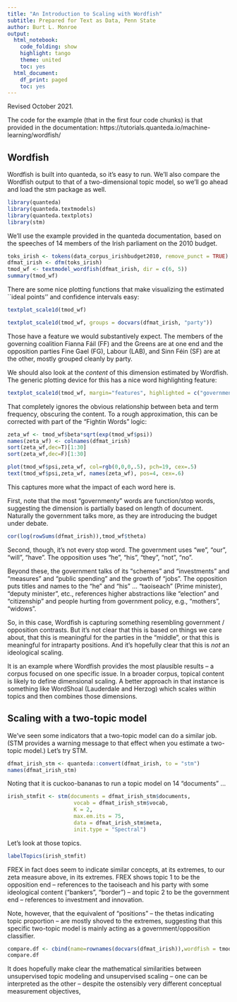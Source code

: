```yaml
---
title: "An Introduction to Scaling with Wordfish"
subtitle: Prepared for Text as Data, Penn State
author: Burt L. Monroe
output:
  html_notebook:
    code_folding: show
    highlight: tango
    theme: united
    toc: yes
  html_document:
    df_print: paged
    toc: yes
---
```


Revised October 2021.

The code for the example (that in the first four code chunks) is that provided in the documentation: https://tutorials.quanteda.io/machine-learning/wordfish/

## Wordfish

Wordfish is built into quanteda, so it's easy to run. We'll also compare the Wordfish output to that of a two-dimensional topic model, so we'll go ahead and load the stm package as well.

```r
library(quanteda)
library(quanteda.textmodels)
library(quanteda.textplots)
library(stm)
```

We'll use the example provided in the quanteda documentation, based on the speeches of 14 members of the Irish parliament on the 2010 budget.

```r
toks_irish <- tokens(data_corpus_irishbudget2010, remove_punct = TRUE)
dfmat_irish <- dfm(toks_irish)
tmod_wf <- textmodel_wordfish(dfmat_irish, dir = c(6, 5))
summary(tmod_wf)
```

There are some nice plotting functions that make visualizing the estimated ``ideal points'' and confidence intervals easy:

```r
textplot_scale1d(tmod_wf)
```

```r
textplot_scale1d(tmod_wf, groups = docvars(dfmat_irish, "party"))
```

Those have a feature we would substantively expect. The members of the governing coalition Fianna Fáil (FF) and the Greens are at one end and the opposition parties Fine Gael (FG), Labour (LAB), and Sinn Féin (SF) are at the other, mostly grouped cleanly by party.

We should also look at the *content* of this dimension estimated by Wordfish. The generic plotting device for this has a nice word highlighting feature:

```r
textplot_scale1d(tmod_wf, margin="features", highlighted = c("government", "global", "children", "bank", "economy", "the", "citizenship", "productivity", "deficit"))
```

That completely ignores the obvious relationship between beta and term frequency, obscuring the content. To a rough approximation, this can be corrected with part of the "Fightin Words" logic:

```r
zeta_wf <- tmod_wf$beta*sqrt(exp(tmod_wf$psi))
names(zeta_wf) <- colnames(dfmat_irish)
sort(zeta_wf,dec=T)[1:30]
sort(zeta_wf,dec=F)[1:30]

plot(tmod_wf$psi,zeta_wf, col=rgb(0,0,0,.5), pch=19, cex=.5)
text(tmod_wf$psi,zeta_wf, names(zeta_wf), pos=4, cex=.6)
```

This captures more what the impact of each word here is.

First, note that the most "governmenty" words are function/stop words, suggesting the dimension is partially based on length of document. Naturally the government talks more, as they are introducing the budget under debate.

```r
cor(log(rowSums(dfmat_irish)),tmod_wf$theta)
```

Second, though, it's not every stop word. The government uses "we", "our", "will", "have". The opposition uses "he", "his", "they", "not", "no".

Beyond these, the government talks of its "schemes" and "investments" and "measures" and "public spending" and the growth of "jobs". The opposition puts titles and names to the "he" and "his" ... "taoiseach" (Prime minister), "deputy minister", etc., references higher abstractions like "election" and "citizenship" and people hurting from government policy, e.g., "mothers", "widows".

So, in this case, Wordfish is capturing something resembling government / opposition contrasts. But it's not clear that this is based on things we care about, that this is meaningful for the parties in the "middle", or that this is meaningful for intraparty positions. And it's hopefully clear that this is *not* an ideological scaling.

It is an example where Wordfish provides the most plausible results -- a corpus focused on one specific issue. In a broader corpus, topical content is likely to define dimensional scaling. A better approach in that instance is something like WordShoal (Lauderdale and Herzog) which scales within topics and then combines those dimensions.


## Scaling with a two-topic model

We've seen some indicators that a two-topic model can do a similar job. (STM provides a warning message to that effect when you estimate a two-topic model.) Let's try STM.

```r
dfmat_irish_stm <- quanteda::convert(dfmat_irish, to = "stm")
names(dfmat_irish_stm)
```

Noting that it is cuckoo-bananas to run a topic model on 14 "documents" ...

```r
irish_stmfit <- stm(documents = dfmat_irish_stm$documents, 
                     vocab = dfmat_irish_stm$vocab,
                     K = 2,
                     max.em.its = 75,
                     data = dfmat_irish_stm$meta,
                     init.type = "Spectral")
```

Let's look at those topics.

```r
labelTopics(irish_stmfit)
```

FREX in fact does seem to indicate similar concepts, at its extremes, to our zeta measure above, in its extremes. FREX shows topic 1 to be the opposition end -- references to the taoiseach and his party with some ideological content ("bankers", "border") -- and topic 2 to be the government end -- references to investment and innovation.

Note, however, that the equivalent of "positions" -- the thetas indicating topic proportion -- are mostly shoved to the extremes, suggesting that this specific two-topic model is mainly acting as a government/opposition classifier. 

```r
compare.df <- cbind(name=rownames(docvars(dfmat_irish)),wordfish = tmod_wf$theta, stm = irish_stmfit$theta[,2])
compare.df
```

It does hopefully make clear the mathematical similarities between unsupervised topic modeling and unsupervised scaling -- one can be interpreted as the other -- despite the ostensibly very different conceptual measurement objectives,


